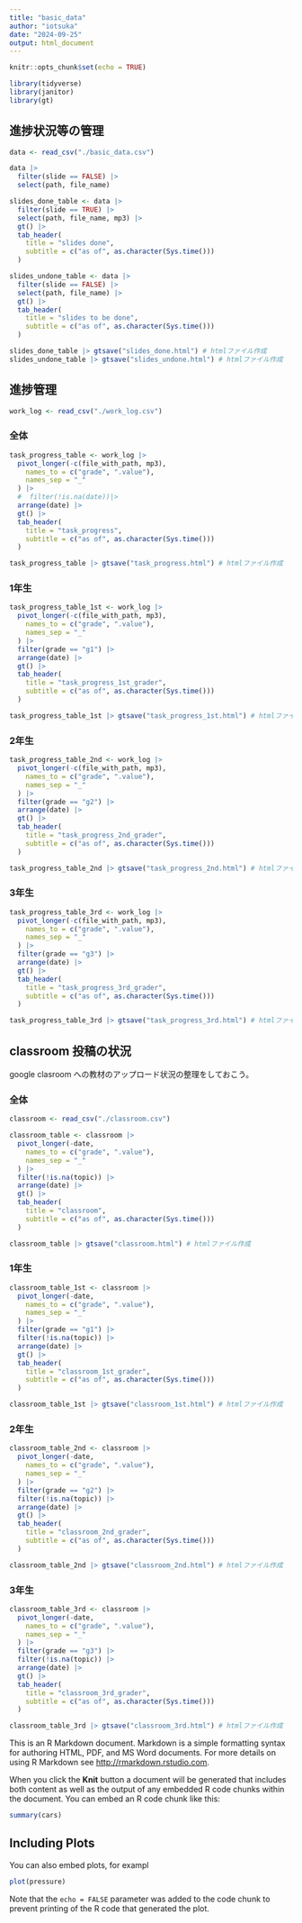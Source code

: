 ```yaml
---
title: "basic_data"
author: "iotsuka"
date: "2024-09-25"
output: html_document
---
```


```r
knitr::opts_chunk$set(echo = TRUE)
```

```r
library(tidyverse)
library(janitor)
library(gt)
```


## 進捗状況等の管理


```r
data <- read_csv("./basic_data.csv")
```
```r
data |>
  filter(slide == FALSE) |>
  select(path, file_name)
```

```r
slides_done_table <- data |>
  filter(slide == TRUE) |>
  select(path, file_name, mp3) |>
  gt() |>
  tab_header(
    title = "slides done",
    subtitle = c("as of", as.character(Sys.time()))
  )

slides_undone_table <- data |>
  filter(slide == FALSE) |>
  select(path, file_name) |>
  gt() |>
  tab_header(
    title = "slides to be done",
    subtitle = c("as of", as.character(Sys.time()))
  )
```


```r
slides_done_table |> gtsave("slides_done.html") # htmlファイル作成
slides_undone_table |> gtsave("slides_undone.html") # htmlファイル作成
```

## 進捗管理


```r
work_log <- read_csv("./work_log.csv")
```
### 全体

```r
task_progress_table <- work_log |>
  pivot_longer(-c(file_with_path, mp3),
    names_to = c("grade", ".value"),
    names_sep = "_"
  ) |>
  #  filter(!is.na(date))|>
  arrange(date) |>
  gt() |>
  tab_header(
    title = "task_progress",
    subtitle = c("as of", as.character(Sys.time()))
  )
```

```r
task_progress_table |> gtsave("task_progress.html") # htmlファイル作成
```

### 1年生

```r
task_progress_table_1st <- work_log |>
  pivot_longer(-c(file_with_path, mp3),
    names_to = c("grade", ".value"),
    names_sep = "_"
  ) |>
  filter(grade == "g1") |>
  arrange(date) |>
  gt() |>
  tab_header(
    title = "task_progress_1st_grader",
    subtitle = c("as of", as.character(Sys.time()))
  )
```

```r
task_progress_table_1st |> gtsave("task_progress_1st.html") # htmlファイル作成
```

### 2年生

```r
task_progress_table_2nd <- work_log |>
  pivot_longer(-c(file_with_path, mp3),
    names_to = c("grade", ".value"),
    names_sep = "_"
  ) |>
  filter(grade == "g2") |>
  arrange(date) |>
  gt() |>
  tab_header(
    title = "task_progress_2nd_grader",
    subtitle = c("as of", as.character(Sys.time()))
  )
```

```r
task_progress_table_2nd |> gtsave("task_progress_2nd.html") # htmlファイル作成
```

### 3年生

```r
task_progress_table_3rd <- work_log |>
  pivot_longer(-c(file_with_path, mp3),
    names_to = c("grade", ".value"),
    names_sep = "_"
  ) |>
  filter(grade == "g3") |>
  arrange(date) |>
  gt() |>
  tab_header(
    title = "task_progress_3rd_grader",
    subtitle = c("as of", as.character(Sys.time()))
  )
```

```r
task_progress_table_3rd |> gtsave("task_progress_3rd.html") # htmlファイル作成
```


## classroom 投稿の状況

google clasroom への教材のアップロード状況の整理をしておこう。

### 全体

```r
classroom <- read_csv("./classroom.csv")
```

```r
classroom_table <- classroom |>
  pivot_longer(-date,
    names_to = c("grade", ".value"),
    names_sep = "_"
  ) |>
  filter(!is.na(topic)) |>
  arrange(date) |>
  gt() |>
  tab_header(
    title = "classroom",
    subtitle = c("as of", as.character(Sys.time()))
  )
```

```r
classroom_table |> gtsave("classroom.html") # htmlファイル作成
```


### 1年生


```r
classroom_table_1st <- classroom |>
  pivot_longer(-date,
    names_to = c("grade", ".value"),
    names_sep = "_"
  ) |>
  filter(grade == "g1") |>
  filter(!is.na(topic)) |>
  arrange(date) |>
  gt() |>
  tab_header(
    title = "classroom_1st_grader",
    subtitle = c("as of", as.character(Sys.time()))
  )
```

```r
classroom_table_1st |> gtsave("classroom_1st.html") # htmlファイル作成
```

### 2年生


```r
classroom_table_2nd <- classroom |>
  pivot_longer(-date,
    names_to = c("grade", ".value"),
    names_sep = "_"
  ) |>
  filter(grade == "g2") |>
  filter(!is.na(topic)) |>
  arrange(date) |>
  gt() |>
  tab_header(
    title = "classroom_2nd_grader",
    subtitle = c("as of", as.character(Sys.time()))
  )
```

```r
classroom_table_2nd |> gtsave("classroom_2nd.html") # htmlファイル作成
```

### 3年生


```r
classroom_table_3rd <- classroom |>
  pivot_longer(-date,
    names_to = c("grade", ".value"),
    names_sep = "_"
  ) |>
  filter(grade == "g3") |>
  filter(!is.na(topic)) |>
  arrange(date) |>
  gt() |>
  tab_header(
    title = "classroom_3rd_grader",
    subtitle = c("as of", as.character(Sys.time()))
  )
```

```r
classroom_table_3rd |> gtsave("classroom_3rd.html") # htmlファイル作成
```











This is an R Markdown document. Markdown is a simple formatting syntax for authoring HTML, PDF, and MS Word documents. For more details on using R Markdown see <http://rmarkdown.rstudio.com>.

When you click the **Knit** button a document will be generated that includes both content as well as the output of any embedded R code chunks within the document. You can embed an R code chunk like this:

```r
summary(cars)
```

## Including Plots

You can also embed plots, for exampl
```r
plot(pressure)
```

Note that the `echo = FALSE` parameter was added to the code chunk to prevent printing of the R code that generated the plot.
